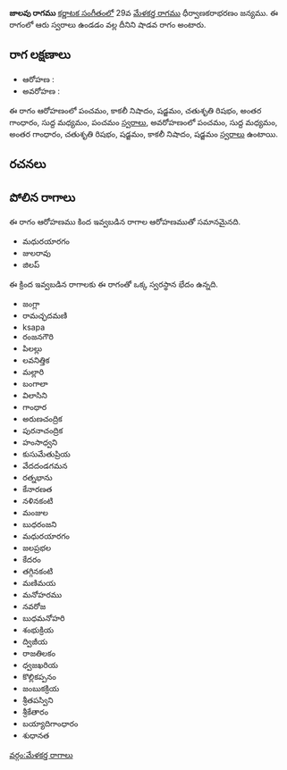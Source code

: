 {{Infobox ragam
	| name          	= జాలవు
	| synonym	    	= 
	| mela          	= 
	| chakra        	= 
	| janaka        	= 
	| type          	= శాడవ
	| arohanam      	= {{svaraC|P|N3|S|R2|G3|M1|P}} 
	| avarohanam    	= {{svaraC|P|M1|G3|R2|S|N3|S}}
	| jeeva         	=
	| chhaya        	=
	| nyasa         	=
	| vishesha      	= 
	| equivalent  		= 
}}
{{కర్ణాటక సంగీత రాగాలు}}
'''జాలవు రాగము''' [[కర్ణాటక సంగీతం]]లో 29వ [[మేళకర్త రాగము]] ధీర్వాణకరాభరణం జన్యము.  ఈ రాగంలో ఆరు స్వరాలు ఉండడం వల్ల దీనిని షాడవ రాగం అంటారు.


==రాగ లక్షణాలు==


* ఆరోహణ : {{svaraC|P|N3|S|R2|G3|M1|P}} 
* అవరోహణ : {{svaraC|P|M1|G3|R2|S|N3|S}}

ఈ రాగం ఆరోహణంలో పంచమం, కాకలీ నిషాదం, షడ్జమం, చతుశృతి రిషభం, అంతర గాంధారం, సుద్ద మధ్యమం, పంచమం [[స్వరాలు]], అవరోహణంలో పంచమం, సుద్ద మధ్యమం, అంతర గాంధారం, చతుశృతి రిషభం, షడ్జమం, కాకలీ నిషాదం, షడ్జమం [[స్వరాలు]] ఉంటాయి.

==రచనలు==



==పోలిన రాగాలు==
ఈ రాగం ఆరోహణము కింద ఇవ్వబడిన రాగాల ఆరోహణముతో సమానమైనది.
* మధురయారగం
* జులరావు
* జిలప్

ఈ క్రింద ఇవ్వబడిన రాగాలకు ఈ రాగంతో ఒక్క స్వరస్థాన భేదం ఉన్నది.
* జంగ్లా
* రామచ్ఛదమణి
* ksapa
* రంజనగౌరి
* పిలల్లు
* లవనిత్తిక
* మల్లారి
* బంగాలా
* విలాసిని
* గాంధార
* అరుణచంద్రిక
* పురనాచంద్రిక
* హంసాధ్వని
* కుసుమేతుప్రియ
* వేదదండగమన
* రత్నభాను
* కేనారణత
* నళినకంటి
* మంజుల
* బుధరంజని
* మధురయారగం
* జలప్రభల
* కేదరం
* తగ్గినకంటి
* మణిమయ
* మనోహరము
* నవరోజ
* బుధమనోహరి
* శంభుక్రియ
* ద్విజీయ
* రాజతిలకం
* ధ్వజఖరియ
* కొల్లికప్పనం
* జంబుకక్రియ
* శ్రీతపస్విని
* శ్రీకేతారం
* బయ్యాదిగాంధారం
* శుధానత



[[వర్గం:మేళకర్త రాగాలు]]